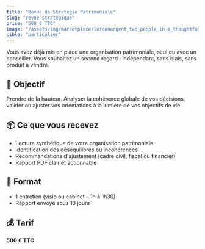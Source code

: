 ```yaml
---
title: "Revue de Stratégie Patrimoniale"
slug: "revue-strategique"
price: "500 € TTC"
image: "/assets/img/marketplace/lordenargent_two_people_in_a_thoughtful_strategic_consultatio_8f855bf9-c3d5-4988-8162-36fb93ab7345_0.png"
cible: "particulier"
---
```


Vous avez déjà mis en place une organisation patrimoniale, seul ou avec un conseiller. Vous souhaitez un second regard : indépendant, sans biais, sans produit à vendre.

## 🎯 Objectif
Prendre de la hauteur. Analyser la cohérence globale de vos décisions, valider ou ajuster vos orientations à la lumière de vos objectifs de vie.

## 📦 Ce que vous recevez
- Lecture synthétique de votre organisation patrimoniale
- Identification des déséquilibres ou incohérences
- Recommandations d'ajustement (cadre civil, fiscal ou financier)
- Rapport PDF clair et actionnable

## 📅 Format
- 1 entretien (visio ou cabinet – 1h à 1h30)
- Rapport envoyé sous 10 jours

## 💰 Tarif
**500 € TTC**

<CTA label="Je prends du recul sur ma stratégie" />